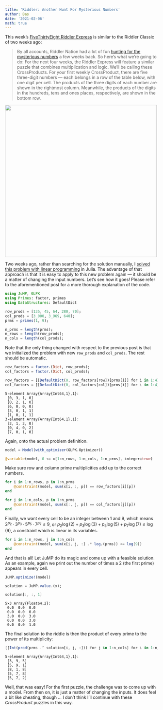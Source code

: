 ```yaml
---
title: 'Riddler: Another Hunt For Mysterious Numbers'
author: Bas
date: '2021-02-06'
math: true
---
```


This week's [FiveThirtyEight Riddler Express](https://fivethirtyeight.com/features/can-you-randomly-move-the-tower/) is similar to the Riddler Classic of two weeks ago:

>By all accounts, Riddler Nation had a lot of fun [hunting for the mysterious numbers](https://fivethirtyeight.com/features/can-you-hunt-for-the-mysterious-numbers/) a few weeks back. So here’s what we’re going to do: For the next four weeks, the Riddler Express will feature a similar puzzle that combines multiplication and logic. We’ll be calling these CrossProducts.
>For your first weekly CrossProduct, there are five three-digit numbers — each belongs in a row of the table below, with one digit per cell. The products of the three digits of each number are shown in the rightmost column. Meanwhile, the products of the digits in the hundreds, tens and ones places, respectively, are shown in the bottom row.

![](images/puzzle.png){width="500"}

Two weeks ago, rather than searching for the solution manually, I [solved this problem with linear programming](/post/2021-01-22-riddler-can-you-hunt-for-the-mysterious-numbers) in Julia. The advantage of that approach is that it is easy to apply to this new problem again — it should be a matter of changing the input numbers. Let's see how it goes! Please refer to the aforementioned post for a more thorough explanation of the code.

```julia
using JuMP, GLPK
using Primes: factor, primes
using DataStructures: DefaultDict

row_prods = [135, 45, 64, 280, 70];
col_prods = [3_000, 3_969, 640];
prms = primes(1, 9);

n_prms = length(prms);
n_rows = length(row_prods);
n_cols = length(col_prods);
```

Note that the only thing changed with respect to the previous post is that we initialized the problem with new `row_prods` and `col_prods`. The rest should be automatic.

```julia
row_factors = factor.(Dict, row_prods);
col_factors = factor.(Dict, col_prods);

row_factors = [[DefaultDict(0, row_factors[row])[prms[i]] for i in 1:4] for row in 1:n_rows]
col_factors = [[DefaultDict(0, col_factors[col])[prms[i]] for i in 1:4] for col in 1:n_cols]
```
```
5-element Array{Array{Int64,1},1}:
 [0, 3, 1, 0]
 [0, 2, 1, 0]
 [6, 0, 0, 0]
 [3, 0, 1, 1]
 [1, 0, 1, 1]
3-element Array{Array{Int64,1},1}:
 [3, 1, 3, 0]
 [0, 4, 0, 2]
 [7, 0, 1, 0]
```

Again, onto the actual problem definition. 

```julia
model = Model(with_optimizer(GLPK.Optimizer))

@variable(model, 0 <= x[1:n_rows, 1:n_cols, 1:n_prms], integer=true)
```

Make sure row and column prime multiplicities add up to the correct numbers.

```julia
for i in 1:n_rows, p in 1:n_prms
    @constraint(model, sum(x[i, :, p]) == row_factors[i][p])
end

for j in 1:n_cols, p in 1:n_prms
    @constraint(model, sum(x[:, j, p]) == col_factors[j][p])
end
```

Finally, we want every cell to be an integer between 1 and 9, which means $2^{p_2}\cdot 3^{p_3}\cdot 5^{p_5}\cdot 7^{p_7} \le 9$, or $p_2\log(2) + p_3\log(3) + p_5\log(5)+p_7\log(7) \le \log(9)$, a constraint which is linear in its variables.

```julia
for i in 1:n_rows, j in 1:n_cols
	@constraint(model, sum(x[i, j, :] .* log.(prms)) <= log(9))
end
```

And that is all! Let JuMP do its magic and come up with a feasible solution. As an example, again we print out the number of times a 2 (the first prime) appears in every cell.

```julia
JuMP.optimize!(model) 

solution = JuMP.value.(x);

solution[:, :, 1]
```
```
5×3 Array{Float64,2}:
 0.0  0.0  0.0
 0.0  0.0  0.0
 3.0  0.0  3.0
 0.0  0.0  3.0
 0.0  0.0  1.0
```

The final solution to the riddle is then the product of every prime to the power of its multiplicity:

```julia
[[Int(prod(prms .^ solution[i, j, :])) for j in 1:n_cols] for i in 1:n_rows]
```
```
5-element Array{Array{Int64,1},1}:
 [3, 9, 5]
 [5, 9, 1]
 [8, 1, 8]
 [5, 7, 8]
 [5, 7, 2]
```

Well, that was easy! For the first puzzle, the challenge was to come up with a model. From then on, it is just a matter of changing the inputs. It does feel a bit like cheating, though … I don't think I'll continue with these _CrossProduct_ puzzles in this way.
